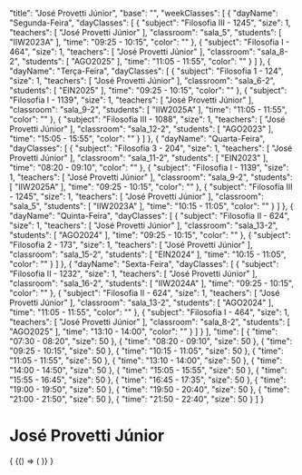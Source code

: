 
  "title": "José Provetti Júnior",
  "base": "",
  "weekClasses": [
    {
      "dayName": "Segunda-Feira",
      "dayClasses": [
        {
          "subject": "Filosofia III - 1245",
          "size": 1,
          "teachers": [
            "José Provetti Júnior"
          ],
          "classroom": "sala_5",
          "students": [
            "IIW2023A"
          ],
          "time": "09:25 - 10:15",
          "color": ""
        },
        {
          "subject": "Filosofia I - 464",
          "size": 1,
          "teachers": [
            "José Provetti Júnior"
          ],
          "classroom": "sala_8-2",
          "students": [
            "AGO2025"
          ],
          "time": "11:05 - 11:55",
          "color": ""
        }
      ]
    },
    {
      "dayName": "Terça-Feira",
      "dayClasses": [
        {
          "subject": "Filosofia 1 - 124",
          "size": 1,
          "teachers": [
            "José Provetti Júnior"
          ],
          "classroom": "sala_6-2",
          "students": [
            "EIN2025"
          ],
          "time": "09:25 - 10:15",
          "color": ""
        },
        {
          "subject": "Filosofia I - 1139",
          "size": 1,
          "teachers": [
            "José Provetti Júnior"
          ],
          "classroom": "sala_9-2",
          "students": [
            "IIW2025A"
          ],
          "time": "11:05 - 11:55",
          "color": ""
        },
        {
          "subject": "Filosofia III - 1088",
          "size": 1,
          "teachers": [
            "José Provetti Júnior"
          ],
          "classroom": "sala_12-2",
          "students": [
            "AGO2023"
          ],
          "time": "15:05 - 15:55",
          "color": ""
        }
      ]
    },
    {
      "dayName": "Quarta-Feira",
      "dayClasses": [
        {
          "subject": "Filosofia 3 - 204",
          "size": 1,
          "teachers": [
            "José Provetti Júnior"
          ],
          "classroom": "sala_11-2",
          "students": [
            "EIN2023"
          ],
          "time": "08:20 - 09:10",
          "color": ""
        },
        {
          "subject": "Filosofia I - 1139",
          "size": 1,
          "teachers": [
            "José Provetti Júnior"
          ],
          "classroom": "sala_9-2",
          "students": [
            "IIW2025A"
          ],
          "time": "09:25 - 10:15",
          "color": ""
        },
        {
          "subject": "Filosofia III - 1245",
          "size": 1,
          "teachers": [
            "José Provetti Júnior"
          ],
          "classroom": "sala_5",
          "students": [
            "IIW2023A"
          ],
          "time": "10:15 - 11:05",
          "color": ""
        }
      ]
    },
    {
      "dayName": "Quinta-Feira",
      "dayClasses": [
        {
          "subject": "Filosofia II - 624",
          "size": 1,
          "teachers": [
            "José Provetti Júnior"
          ],
          "classroom": "sala_13-2",
          "students": [
            "AGO2024"
          ],
          "time": "09:25 - 10:15",
          "color": ""
        },
        {
          "subject": "Filosofia 2 - 173",
          "size": 1,
          "teachers": [
            "José Provetti Júnior"
          ],
          "classroom": "sala_15-2",
          "students": [
            "EIN2024"
          ],
          "time": "10:15 - 11:05",
          "color": ""
        }
      ]
    },
    {
      "dayName": "Sexta-Feira",
      "dayClasses": [
        {
          "subject": "Filosofia II - 1232",
          "size": 1,
          "teachers": [
            "José Provetti Júnior"
          ],
          "classroom": "sala_16-2",
          "students": [
            "IIW2024A"
          ],
          "time": "09:25 - 10:15",
          "color": ""
        },
        {
          "subject": "Filosofia II - 624",
          "size": 1,
          "teachers": [
            "José Provetti Júnior"
          ],
          "classroom": "sala_13-2",
          "students": [
            "AGO2024"
          ],
          "time": "11:05 - 11:55",
          "color": ""
        },
        {
          "subject": "Filosofia I - 464",
          "size": 1,
          "teachers": [
            "José Provetti Júnior"
          ],
          "classroom": "sala_8-2",
          "students": [
            "AGO2025"
          ],
          "time": "13:10 - 14:00",
          "color": ""
        }
      ]
    }
  ],
  "time": [
    {
      "time": "07:30 - 08:20",
      "size": 50
    },
    {
      "time": "08:20 - 09:10",
      "size": 50
    },
    {
      "time": "09:25 - 10:15",
      "size": 50
    },
    {
      "time": "10:15 - 11:05",
      "size": 50
    },
    {
      "time": "11:05 - 11:55",
      "size": 50
    },
    {
      "time": "13:10 - 14:00",
      "size": 50
    },
    {
      "time": "14:00 - 14:50",
      "size": 50
    },
    {
      "time": "15:05 - 15:55",
      "size": 50
    },
    {
      "time": "15:55 - 16:45",
      "size": 50
    },
    {
      "time": "16:45 - 17:35",
      "size": 50
    },
    {
      "time": "19:00 - 19:50",
      "size": 50
    },
    {
      "time": "19:50 - 20:40",
      "size": 50
    },
    {
      "time": "21:00 - 21:50",
      "size": 50
    },
    {
      "time": "21:50 - 22:40",
      "size": 50
    }
  ]
}

# José Provetti Júnior

<div>
  {
    <BrowserOnly>
      {() => (
        <Grid
          title={data.title}
          weekClasses={data.weekClasses}
          time={data.time}
        />
      )}
    </BrowserOnly>
  }
</div>

